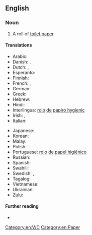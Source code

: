 ==English==

===Noun===
{{en-noun}}

# A roll of [[toilet paper]].

====Translations====
{{trans-top|roll of toilet paper}}
* Arabic: {{t-needed|ar}}
* Danish: {{t+|da|toiletrulle|c}}, {{t|da|wc-rulle|c}}
* Dutch: {{t+|nl|wc-rol|m|f}}, {{t|nl|toiletrol|m|f}}
* Esperanto: {{t-needed|eo}}
* Finnish: {{t+|fi|vessapaperirulla}}
* French: {{t|fr|rouleau de papier hygiénique|m}}, {{t|fr|rouleau de papier toilette|m}}
* German: {{t|de|Rolle Toilettenpapier|f}}
* Greek: {{t|el|[[ρολό]] [[τουαλέτας]]|n}}
* Hebrew: {{t|he|גליל נייר טואלא|m|tr=glil neyár tualét}}
* Hindi: {{t-needed|hi}}
* Interlingua: [[rolo]] [[de]] [[papiro hygienic]]
* Irish: {{t|ga|rolla leithris|m}}, {{t|ga|rolla páipéar leithris|m}}
* Italian: {{t|it|rotolo di carta igienica|m}}
{{trans-mid}}
* Japanese: {{t-needed|ja}}
* Korean: {{t-needed|ko}}
* Malay: {{t-needed|ms}}
* Polish: {{t|pl|rolka papieru toaletowego|f}}
* Portuguese: [[rolo]] [[de]] [[papel higiênico]] {{g|m}}
* Russian: {{t-needed|ru}}
* Spanish: {{t|es|rollo de papel higiénico}}
* Swahili: {{t-needed|sw}}
* Swedish: {{t+|sv|toalettrulle|c}}, {{t+|sv|toarulle}}
* Tagalog: {{t-needed|tl}}
* Vietnamese: {{t-needed|vi}}
* Ukrainian: {{t-needed|uk}}
* Zulu: {{t-needed|zu}}
{{trans-bottom}}

====Further reading====
* {{pedia|Toilet roll}}

[[Category:en:WC]]
[[Category:en:Paper]]